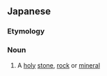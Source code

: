 ==Japanese==
{{ja-kanjitab|聖|石}}

===Etymology===
{{compound|聖|石|t1=holy|t2=stone, rock or mineral|lang=ja|sort=せいいし}}

===Noun===
{{ja-noun|せい.いし}}

# A [[holy]] [[stone]], [[rock]] or [[mineral]]

{{attention|ja|needs checking}}